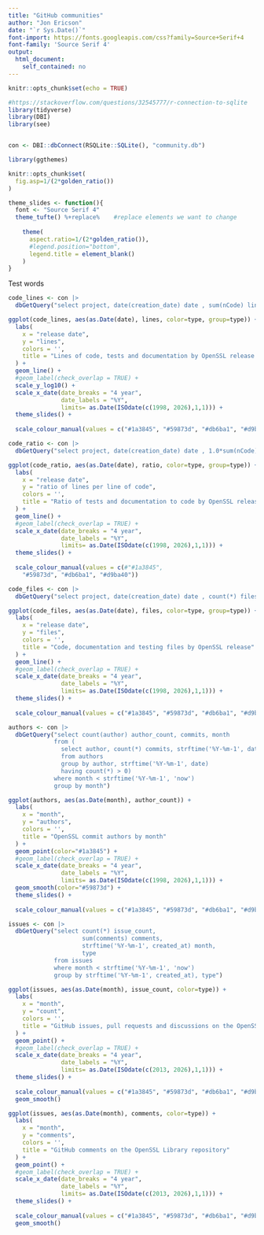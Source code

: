```yaml
---
title: "GitHub communities"
author: "Jon Ericson"
date: "`r Sys.Date()`"
font-import: https://fonts.googleapis.com/css?family=Source+Serif+4
font-family: 'Source Serif 4'
output: 
  html_document:  
    self_contained: no
---
```


```r
knitr::opts_chunk$set(echo = TRUE)

#https://stackoverflow.com/questions/32545777/r-connection-to-sqlite
library(tidyverse)
library(DBI)
library(see)


con <- DBI::dbConnect(RSQLite::SQLite(), "community.db")

library(ggthemes)

knitr::opts_chunk$set(
  fig.asp=1/(2*golden_ratio())
)

theme_slides <- function(){ 
  font <- "Source Serif 4"
  theme_tufte() %+replace%    #replace elements we want to change
    
    theme(
      aspect.ratio=1/(2*golden_ratio()),
      #legend.position="bottom",
      legend.title = element_blank()
    )
}

```
Test words
```r
code_lines <- con |>
  dbGetQuery("select project, date(creation_date) date , sum(nCode) lines, parent, type from t join tags using (project) group by project, creation_date, parent, type order by creation_date") 

ggplot(code_lines, aes(as.Date(date), lines, color=type, group=type)) +
  labs(
    x = "release date",
    y = "lines",
    colors = '',
    title = "Lines of code, tests and documentation by OpenSSL release date (log scale)"
  ) +
  geom_line() +
  #geom_label(check_overlap = TRUE) +
  scale_y_log10() +
  scale_x_date(date_breaks = "4 year", 
               date_labels = "%Y", 
               limits= as.Date(ISOdate(c(1998, 2026),1,1))) + 
  theme_slides() +
  
  scale_colour_manual(values = c("#1a3845", "#59873d", "#db6ba1", "#d9ba40"))
```

```r
code_ratio <- con |>
  dbGetQuery("select project, date(creation_date) date , 1.0*sum(nCode)/ (select sum(nCode) from t where project = parent) ratio, type from t join tags using (project) where parent is not null group by project, creation_date order by creation_date") 

ggplot(code_ratio, aes(as.Date(date), ratio, color=type, group=type)) + 
  labs(
    x = "release date",
    y = "ratio of lines per line of code",
    colors = '',
    title = "Ratio of tests and documentation to code by OpenSSL release"
  ) +
  geom_line() + 
  #geom_label(check_overlap = TRUE) + 
  scale_x_date(date_breaks = "4 year", 
               date_labels = "%Y", 
               limits= as.Date(ISOdate(c(1998, 2026),1,1))) + 
  theme_slides() +
  
  scale_colour_manual(values = c(#"#1a3845", 
    "#59873d", "#db6ba1", "#d9ba40"))
```

```r
code_files <- con |>
  dbGetQuery("select project, date(creation_date) date , count(*) files, type from t join tags using (project) group by project, creation_date order by creation_date") 

ggplot(code_files, aes(as.Date(date), files, color=type, group=type)) + 
  labs(
    x = "release date",
    y = "files",
    colors = '',
    title = "Code, documentation and testing files by OpenSSL release"
  ) +
  geom_line() + 
  #geom_label(check_overlap = TRUE) + 
  scale_x_date(date_breaks = "4 year", 
               date_labels = "%Y", 
               limits= as.Date(ISOdate(c(1998, 2026),1,1))) + 
  theme_slides() +
  
  scale_colour_manual(values = c("#1a3845", "#59873d", "#db6ba1", "#d9ba40"))
```

```r
authors <- con |>
  dbGetQuery("select count(author) author_count, commits, month
             from (
               select author, count(*) commits, strftime('%Y-%m-1', date) month 
               from authors
               group by author, strftime('%Y-%m-1', date)
               having count(*) > 0)
             where month < strftime('%Y-%m-1', 'now')
             group by month") 

ggplot(authors, aes(as.Date(month), author_count)) + 
  labs(
    x = "month",
    y = "authors",
    colors = '',
    title = "OpenSSL commit authors by month"
  ) +
  geom_point(color="#1a3845") + 
  #geom_label(check_overlap = TRUE) + 
  scale_x_date(date_breaks = "4 year", 
               date_labels = "%Y", 
               limits= as.Date(ISOdate(c(1998, 2026),1,1))) +
  geom_smooth(color="#59873d") + 
  theme_slides() +
  
  scale_colour_manual(values = c("#1a3845", "#59873d", "#db6ba1", "#d9ba40"))
```


```r
issues <- con |>
  dbGetQuery("select count(*) issue_count, 
                     sum(comments) comments,
                     strftime('%Y-%m-1', created_at) month,
                     type
             from issues
             where month < strftime('%Y-%m-1', 'now')
             group by strftime('%Y-%m-1', created_at), type") 

ggplot(issues, aes(as.Date(month), issue_count, color=type)) +
  labs(
    x = "month",
    y = "count",
    colors = '',
    title = "GitHub issues, pull requests and discussions on the OpenSSL reposistory"
  ) +
  geom_point() +
  #geom_label(check_overlap = TRUE) +
  scale_x_date(date_breaks = "4 year", 
               date_labels = "%Y", 
               limits= as.Date(ISOdate(c(2013, 2026),1,1))) + 
  theme_slides() +
  
  scale_colour_manual(values = c("#1a3845", "#59873d", "#db6ba1", "#d9ba40")) +
  geom_smooth()
```

```r
ggplot(issues, aes(as.Date(month), comments, color=type)) +
  labs(
    x = "month",
    y = "comments",
    colors = '',
    title = "GitHub comments on the OpenSSL Library repository"
  ) +
  geom_point() +
  #geom_label(check_overlap = TRUE) +
  scale_x_date(date_breaks = "4 year", 
               date_labels = "%Y", 
               limits= as.Date(ISOdate(c(2013, 2026),1,1))) + 
  theme_slides() +
  
  scale_colour_manual(values = c("#1a3845", "#59873d", "#db6ba1", "#d9ba40")) +
  geom_smooth()
```